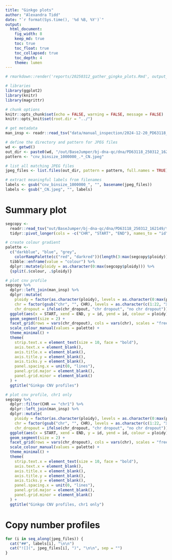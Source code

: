 ```yaml
---
title: "Ginkgo plots"
author: "Alexandra Tidd"
date: "`r format(Sys.time(), '%d %B, %Y')`"
output:
  html_document:
    fig_width: 8
    keep_md: true
    toc: true
    toc_float: true
    toc_collapsed: true
    toc_depth: 4
    theme: lumen
---
```


```r
# rmarkdown::render('reports/20250312_gather_gingko_plots.Rmd', output_file = '20250312_gather_gingko_plots.html', output_dir = 'reports/')

# libraries
library(ggplot2)
library(knitr)
library(magrittr)

# chunk options
knitr::opts_chunk$set(echo = FALSE, warning = FALSE, message = FALSE)
knitr::opts_knit$set(root.dir = "../")
```

```r
# get metadata
man_insp <- readr::read_tsv("data/manual_inspection/2024-12-20_PD63118_PTA_BAF_LoH_CellType_Mut_Summary.tsv")

# define the directory and pattern for JPEG files
wd <- getwd()
out_dir <- paste0(wd, "/out/BaseJumper/bj-dna-qc/dna/PD63118_250312_162149/tertiary_analyses/cnv_ginkgo")
pattern <- "cnv_binsize_1000000_.*_CN.jpeg"

# list all matching JPEG files
jpeg_files <- list.files(out_dir, pattern = pattern, full.names = TRUE)

# extract meaningful labels from filenames
labels <- gsub("cnv_binsize_1000000_", "", basename(jpeg_files))
labels <- gsub("_CN.jpeg", "", labels)
```

# Summary plot

```r
segcopy <-
  readr::read_tsv("out/BaseJumper/bj-dna-qc/dna/PD63118_250312_162149/tertiary_analyses/cnv_ginkgo/SegCopy.binsize_1000000.tsv") %>%
  tidyr::pivot_longer(cols = -c("CHR", "START", "END"), names_to = "id", values_to = "ploidy")

# create colour gradient
palette <-
  c("darkblue", "blue", "grey",
    colorRampPalette(c("red", "darkred"))(length(3:max(segcopy$ploidy)))) %>%
  tibble::enframe(value = "colour") %>%
  dplyr::mutate(ploidy = as.character(0:max(segcopy$ploidy))) %>%
  {split(.$colour, .$ploidy)}

# plot cnv profile
segcopy %>%
  dplyr::left_join(man_insp) %>%
  dplyr::mutate(
    ploidy = factor(as.character(ploidy), levels = as.character(0:max(ploidy))),
    chr = factor(gsub("chr", "", CHR), levels = as.character(c(1:22, "X", "Y"))),
    chr_dropout = ifelse(chr_dropout, "chr dropout", "no chr dropout")) %>%
  ggplot(aes(x = START, xend = END, y = id, yend = id, colour = ploidy)) +
  geom_segment(size = 2) +
  facet_grid(rows = vars(chr_dropout), cols = vars(chr), scales = "free", space = "free") +
  scale_colour_manual(values = palette) +
  theme_minimal() +
  theme(
    strip.text.x = element_text(size = 10, face = "bold"),
    axis.text.x = element_blank(),
    axis.title.x = element_blank(),
    axis.title.y = element_blank(),
    axis.ticks.y = element_blank(),
    panel.spacing.x = unit(0, "lines"),
    panel.grid.major = element_blank(),
    panel.grid.minor = element_blank()
  ) +
  ggtitle("Ginkgo CNV profiles")

# plot cnv profile, chr1 only
segcopy %>%
  dplyr::filter(CHR == "chr1") %>%
  dplyr::left_join(man_insp) %>%
  dplyr::mutate(
    ploidy = factor(as.character(ploidy), levels = as.character(0:max(ploidy))),
    chr = factor(gsub("chr", "", CHR), levels = as.character(c(1:22, "X", "Y"))),
    chr_dropout = ifelse(chr_dropout, "chr dropout", "no chr dropout")) %>%
  ggplot(aes(x = START, xend = END, y = id, yend = id, colour = ploidy)) +
  geom_segment(size = 2) +
  facet_grid(rows = vars(chr_dropout), cols = vars(chr), scales = "free", space = "free") +
  scale_colour_manual(values = palette) +
  theme_minimal() +
  theme(
    strip.text.x = element_text(size = 10, face = "bold"),
    axis.text.x = element_blank(),
    axis.title.x = element_blank(),
    axis.title.y = element_blank(),
    axis.ticks.y = element_blank(),
    panel.spacing.x = unit(0, "lines"),
    panel.grid.major = element_blank(),
    panel.grid.minor = element_blank()
  ) +
  ggtitle("Ginkgo CNV profiles, chr1 only")
```

# Copy number profiles

```r
for (i in seq_along(jpeg_files)) {
  cat("##", labels[i], "\n\n")
  cat("![](", jpeg_files[i], ")", "\n\n", sep = "")
}
```
